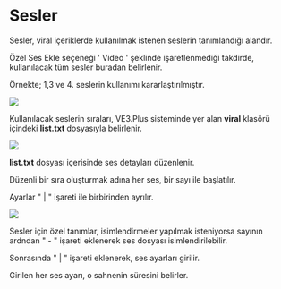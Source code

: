 
# Sesler

Sesler, viral içeriklerde kullanılmak istenen seslerin tanımlandığı alandır.

Özel Ses Ekle seçeneği ' Video ' şeklinde işaretlenmediği takdirde, kullanılacak tüm sesler buradan belirlenir.


Örnekte; 1,3 ve 4. seslerin kullanımı kararlaştırılmıştır.


<Image src={ses1} />


Kullanılacak seslerin sıraları, VE3.Plus sisteminde yer alan **viral** klasörü içindeki **list.txt** dosyasıyla belirlenir.

<Image src={seslist} />

**list.txt** dosyası içerisinde ses detayları düzenlenir.

Düzenli  bir sıra oluşturmak adına her ses, bir sayı ile başlatılır.

Ayarlar " | " işareti ile birbirinden ayrılır.

<Image src={seslist2} />

Sesler için özel tanımlar, isimlendirmeler yapılmak isteniyorsa sayının ardndan " - " işareti eklenerek ses dosyası isimlendirilebilir.

Sonrasında " | " işareti eklenerek, ses ayarları girilir.

Girilen her ses ayarı, o sahnenin süresini belirler.


